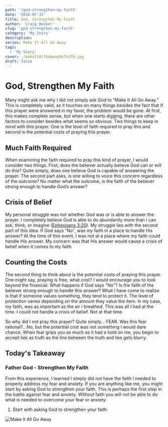 ```yaml
---
path: '/god-strengthen-my-faith'
date: '2018-07-31'
title: God, Strengthen My Faith
author: 'Craig Booker'
slug: 'god-strengthen-my-faith'
category: 'My Story'
description:
series: Make It All Go Away
tags:
  - 'My Story'
cover: ./makeItAllGoAwayNoTxtFB.jpg
draft: false
---
```


# God, Strengthen My Faith

Many might ask me why I did not simply ask God to “Make It All Go Away.” This is completely valid, as it touches on many things besides the fact that if this prayer were answered in my favor, the problem would be gone. At first, this makes complete sense, but when one starts digging, there are other factors to consider besides what seems so obvious. Two things to keep in mind with this prayer. One is the level of faith required to pray this and second is the potential costs of praying this prayer.

## Much Faith Required

When examining the faith required to pray this kind of prayer, I would consider two things. First, does the believer actually believe God can or will do this? Quite simply, does one believe God is capable of answering the prayer. The second part asks, is one willing to voice this concern regardless of the outcome? No matter what the outcome, is the faith of the believer strong enough to handle God’s answer?

## Crisis of Belief

My personal struggle was not whether God was or is able to answer the prayer. I completely believe God is able to do abundantly more than I can ask, think, or imagine ([Ephesisans 3:20](https://my.bible.com/bible/111/EPH.3.20)). My struggle lies with the second part of this idea. If God says "No", was my faith in a place to handle His answer? At the time of this event, I was not at a place where my faith could handle His answer. My concern was that His answer would cause a crisis of belief when it comes to my faith.

## Counting the Costs

The second thing to think about is the potential costs of praying this prayer. One might say, praying is free, what cost? I would encourage you to look beyond the financial. What happens if God says "No"? Is the faith of the believer strong enough to handle this answer? What I have come to realize is that if someone values something, they tend to protect it. The level of protection varies depending on the amount they value the item. In my case, my faith, was as important as the air I breathed. This was all I had at the time. I could not handle a crisis of belief. Not at that time.

So why did I not pray this prayer? Quite simply… FEAR. Was this fear rational?...No, but the potential cost was not something I would dare chance. When fear grips you as much as it had a hold on me, you begin to accept lies as truth as the line between the truth and lies gets blurry.

## Today's Takeaway

### Father God - Strengthen My Faith

From this experience, I learned I simply did not have the faith I needed to properly address my fear and anxiety. If you are anything like me, you might start by asking God to strengthen your faith. This is perhaps the first step in the battle against fear and anxiety. Without faith you will not be able to do what is needed to overcome your fear or anxiety.

1. Start with asking God to strengthen your faith.

![Make It All Go Away](/img/makeItAllGoAwayBlack.jpeg)
